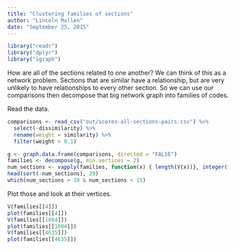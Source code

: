 ```yaml
---
title: "Clustering families of sections"
author: "Lincoln Mullen"
date: "September 25, 2015"
---
```


```r
library("readr")
library("dplyr")
library("igraph")
```

How are all of the sections related to one another? We can think of this as a network problem. Sections that are similar have a relationship, but are very unlikely to have relationships to every other section. So we can use our comparisons then decompose that big network graph into families of codes.

Read the data.

```r
comparisons <- read_csv("out/scores-all-sections-pairs.csv") %>% 
  select(-dissimilarity) %>% 
  rename(weight = similarity) %>% 
  filter(weight > 0.1)
```

```r
g <- graph.data.frame(comparisons, directed = "FALSE")
families <- decompose(g, min.vertices = 2)
num_sections <- vapply(families, function(x) { length(V(x))}, integer(1))
head(sort(-num_sections), 20)
which(num_sections > 10 & num_sections < 15)
```

Plot those and look at their vertices.

```r
V(families[[4]])
plot(families[[4]])
V(families[[1084]])
plot(families[[1084]])
V(families[[4635]])
plot(families[[4635]])
```

